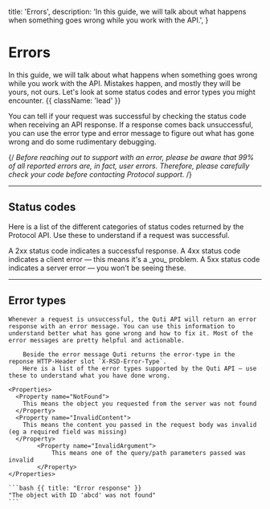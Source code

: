   title: 'Errors',
  description:
    'In this guide, we will talk about what happens when something goes wrong while you work with the API.',
}

# Errors

In this guide, we will talk about what happens when something goes wrong while you work with the API. Mistakes happen, and mostly they will be yours, not ours. Let's look at some status codes and error types you might encounter. {{ className: 'lead' }}

You can tell if your request was successful by checking the status code when receiving an API response. If a response comes back unsuccessful, you can use the error type and error message to figure out what has gone wrong and do some rudimentary debugging.

{/*<Note>
  Before reaching out to support with an error, please be aware that 99% of all
  reported errors are, in fact, user errors. Therefore, please carefully check
  your code before contacting Protocol support.
</Note>*/}

---

## Status codes

Here is a list of the different categories of status codes returned by the Protocol API. Use these to understand if a request was successful.

<Properties>
  <Property name="2xx">
    A 2xx status code indicates a successful response.
  </Property>
  <Property name="4xx">
    A 4xx status code indicates a client error — this means it's a _you_
    problem.
  </Property>
  <Property name="5xx">
    A 5xx status code indicates a server error — you won't be seeing these.
  </Property>
</Properties>

---

## Error types

<Row>
  <Col>

    Whenever a request is unsuccessful, the Quti API will return an error response with an error message. You can use this information to understand better what has gone wrong and how to fix it. Most of the error messages are pretty helpful and actionable.

		Beside the error message Quti returns the error-type in the reponse HTTP-Header slot `X-RSD-Error-Type`.
		Here is a list of the error types supported by the Quti API — use these to understand what you have done wrong.

    <Properties>
      <Property name="NotFound">
        This means the object you requested from the server was not found
      </Property>
      <Property name="InvalidContent">
        This means the content you passed in the request body was invalid (eg a required field was missing)
      </Property>
			<Property name="InvalidArgument">
				This means one of the query/path parameters passed was invalid
			</Property>
    </Properties>

  </Col>
  <Col>

    ```bash {{ title: "Error response" }}
    "The object with ID 'abcd' was not found"
    ```

  </Col>
</Row>
